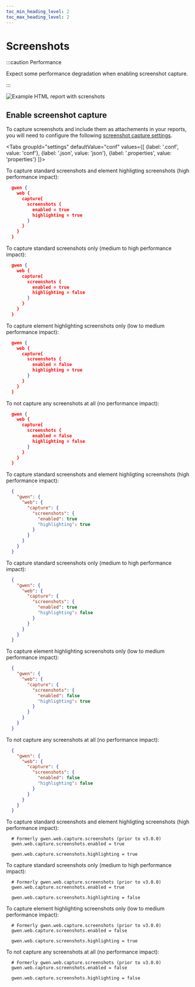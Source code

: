 ```yaml
--- 
toc_min_heading_level: 2
toc_max_heading_level: 2
---
```



# Screenshots

:::caution Performance

Expect some performance degradation when enabling screenshot capture.

:::

![Example HTML report with screnshots](/img/reports/sample-html-screenshots.png)

## Enable screenshot capture

To capture screenshots and include them as attachements in your reports, you will need to configure the following [screenshot capture settings](/docs/settings/reference#gwen-web-capture-screenshots-enabled).

<Tabs
  groupId="settings"
  defaultValue="conf"
  values={[
    {label: '.conf', value: 'conf'},
    {label: '.json', value: 'json'},
    {label: '.properties', value: 'properties'}
  ]}>

  <TabItem value="conf">

  To capture standard screenshots and element highligting screenshots (high performance impact):

  ```json
    gwen {
      web {
        capture{
          screenshots {
            enabled = true
            highlighting = true
          }
        }
      }
    }
  ```

  To capture standard screenshots only (medium to high performance impact):

  ```json
    gwen {
      web {
        capture{
          screenshots {
            enabled = true
            highlighting = false
          }
        }
      }
    }
  ```

  To capture element highlighting screenshots only (low to medium performance impact):

  ```json
    gwen {
      web {
        capture{
          screenshots {
            enabled = false
            highlighting = true
          }
        }
      }
    }
  ```

  To not capture any screenshots at all (no performance impact):

  ```json
    gwen {
      web {
        capture{
          screenshots {
            enabled = false
            highlighting = false
          }
        }
      }
    }
  ```

  </TabItem>

  <TabItem value="json">

  To capture standard screenshots and element highligting screenshots (high performance impact):

  ```json
    {
      "gwen": {
        "web": {
          "capture": {
            "screenshots": {
              "enabled": true
              "highlighting": true
            }
          }
        }
      }
    }
  ```

  To capture standard screenshots only (medium to high performance impact):

  ```json
    {
      "gwen": {
        "web": {
          "capture": {
            "screenshots": {
              "enabled": true
              "highlighting": false
            }
          }
        }
      }
    }
  ```

  To capture element highlighting screenshots only (low to medium performance impact):

  ```json
    {
      "gwen": {
        "web": {
          "capture": {
            "screenshots": {
              "enabled": false
              "highlighting": true
            }
          }
        }
      }
    }
  ```

  To not capture any screenshots at all (no performance impact):

  ```json
    {
      "gwen": {
        "web": {
          "capture": {
            "screenshots": {
              "enabled": false
              "highlighting": false
            }
          }
        }
      }
    }
  ```

  </TabItem>

  <TabItem value="properties">

  To capture standard screenshots and element highligting screenshots (high performance impact):

  ```properties
    # Formerly gwen.web.capture.screenshots (prior to v3.0.0)
    gwen.web.capture.screenshots.enabled = true

    gwen.web.capture.screenshots.highlighting = true
  ```

  To capture standard screenshots only (medium to high performance impact):

  ```properties
    # Formerly gwen.web.capture.screenshots (prior to v3.0.0)
    gwen.web.capture.screenshots.enabled = true

    gwen.web.capture.screenshots.highlighting = false
  ```

  To capture element highlighting screenshots only (low to medium performance impact):

  ```properties
    # Formerly gwen.web.capture.screenshots (prior to v3.0.0)
    gwen.web.capture.screenshots.enabled = false

    gwen.web.capture.screenshots.highlighting = true
  ```

  To not capture any screenshots at all (no performance impact):

  ```properties
    # Formerly gwen.web.capture.screenshots (prior to v3.0.0)
    gwen.web.capture.screenshots.enabled = false
    
    gwen.web.capture.screenshots.highlighting = false
  ```

  </TabItem>

</Tabs>
